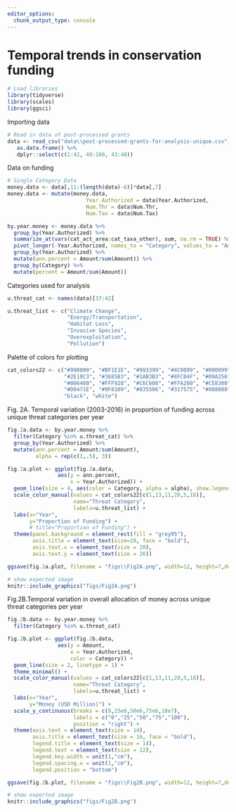```yaml
---
editor_options: 
  chunk_output_type: console
---
```


# Temporal trends in conservation funding

```r
# Load libraries
library(tidyverse)
library(scales)
library(ggsci)
```

Importing data
```r
# Read in data of post-processed grants
data <- read_csv("data\\post-processed-grants-for-analysis-unique.csv") %>%
   as.data.frame() %>%
   dplyr::select(c(1:42, 49:109, 43:48))
```

Data on funding
```r
# Single Category Data
money.data <- data[,11:(length(data)-6)]*data[,7]
money.data <- mutate(money.data,
                         Year.Authorized = data$Year.Authorized,
                         Num.Thr = data$Num.Thr,
                         Num.Tax = data$Num.Tax)

by.year.money <- money.data %>%
  group_by(Year.Authorized) %>%
  summarize_at(vars(cat_act_area:cat_taxa_other), sum, na.rm = TRUE) %>%
  pivot_longer(-Year.Authorized, names_to = "Category", values_to = "Amount") %>%
  group_by(Year.Authorized) %>%
  mutate(ann.percent = Amount/sum(Amount)) %>%
  group_by(Category) %>%
  mutate(percent = Amount/sum(Amount))
```

Categories used for analysis
```r
u.threat_cat <- names(data)[37:42]

u.threat_list <- c("Climate Change", 
                   "Energy/Transportation",
                   "Habitat Loss",
                   "Invasive Species",
                   "Overexploitation",
                   "Pollution")
```

Palette of colors for plotting
```r
cat_colors22 <- c("#990000", "#BF1E1E", "#993399", "#4C0099", "#000099",
                  "#2E10C3", "#3685B3", "#1AB3B3", "#8FC04F", "#09A256", 
                  "#006400", "#FFF928", "#C6C600", "#FFA200", "#CE8300", 
                  "#D0471E", "#9F8109", "#835506", "#317575", "#808080",
                  "black", "white")
```

Fig. 2A. Temporal variation (2003-2016) in proportion of funding across unique threat categories per year
```r
fig.2a.data <- by.year.money %>%
  filter(Category %in% u.threat_cat) %>%
  group_by(Year.Authorized) %>%
  mutate(ann.percent = Amount/sum(Amount),
         alpha = rep(c(1,.5), 3))

fig.2a.plot <- ggplot(fig.2a.data, 
                aes(y = ann.percent, 
                    x = Year.Authorized)) +
  geom_line(size = 4, aes(color = Category, alpha = alpha), show.legend = F) +
  scale_color_manual(values = cat_colors22[c(1,13,11,20,5,18)],
                     name="Threat Category",
                     labels=u.threat_list) +
  labs(x="Year",
       y="Proportion of Funding") +
       # title="Proportion of Funding") +
  theme(panel.background = element_rect(fill = "grey95"),
        axis.title = element_text(size=20, face = "bold"),
        axis.text.x = element_text(size = 20),
        axis.text.y = element_text(size = 26))

ggsave(fig.2a.plot, filename = "figs\\Fig2A.png", width=12, height=7,device = png(), units="in",dpi = 300)

```

```r
# show exported image
knitr::include_graphics("figs/Fig2A.png")
```

Fig.2B.Temporal variation in overall allocation of money across unique threat categories per year
```r
fig.2b.data <- by.year.money %>%
  filter(Category %in% u.threat_cat)

fig.2b.plot <- ggplot(fig.2b.data, 
                aes(y = Amount, 
                    x = Year.Authorized,
                    color = Category)) +
  geom_line(size = 2, linetype = 1) +
  theme_minimal() +
  scale_color_manual(values = cat_colors22[c(1,13,11,20,5,18)],
                     name="Threat Category",
                     labels=u.threat_list) +
  labs(x="Year", 
       y="Money (USD Million)") + 
  scale_y_continuous(breaks = c(0,25e6,50e6,75e6,10e7),
                     labels = c("0","25","50","75","100"),
                     position = "right") +
  theme(axis.text = element_text(size = 14),
        axis.title = element_text(size = 16, face = "bold"),
        legend.title = element_text(size = 14),
        legend.text = element_text(size = 12),
        legend.key.width = unit(1,"cm"),
        legend.spacing.x = unit(1,"cm"),
        legend.position = "bottom")

ggsave(fig.2b.plot, filename = "figs\\Fig2B.png", width=12, height=7,device = png(), units="in", dpi = 300)
```

```r
# show exported image
knitr::include_graphics("figs/Fig2B.png")
```
